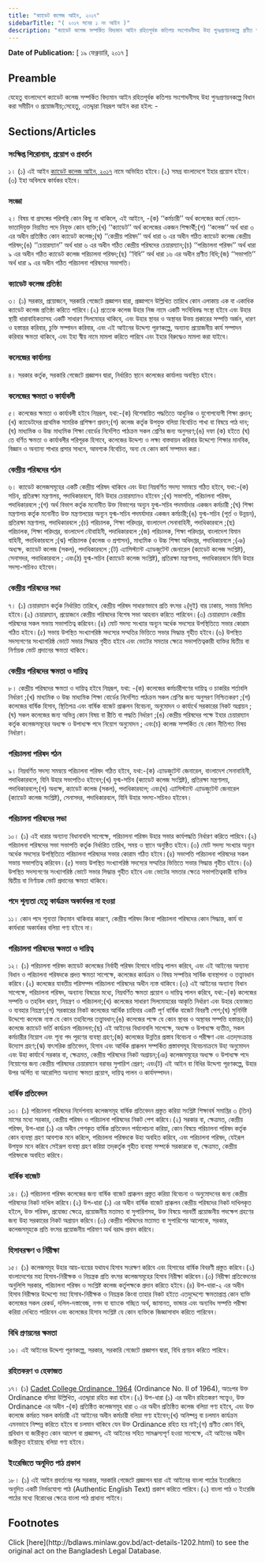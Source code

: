 ```yaml
---
title: "ক্যাডেট কলেজ আইন, ২০১৭"
sidebarTitle: "( ২০১৭ সনের ১ নং আইন )"
description: "ক্যাডেট কলেজ সম্পর্কিত বিদ্যমান আইন রহিতপূর্বক কতিপয় সংশোধনীসহ উহা পুনঃপ্রণয়নকল্পে প্রণীত আইন"
---
```


**Date of Publication:** [ ১৯ ফেব্রুয়ারি, ২০১৭ ]

## Preamble

যেহেতু বাংলাদেশে ক্যাডেট কলেজ সম্পর্কিত বিদ্যমান আইন রহিতপূর্বক কতিপয় সংশোধনীসহ উহা পুনঃপ্রণয়নকল্পে বিধান করা সমীচীন ও প্রয়োজনীয়;সেহেতু, এতদ্দ্বারা নিম্নরূপ আইন করা হইল: -

## Sections/Articles

### সংক্ষিপ্ত শিরোনাম, প্রয়োগ ও প্রবর্তন

১। (১) এই আইন [ক্যাডেট কলেজ আইন, ২০১৭](/laws/volume-47/act-1202 "ক্যাডেট কলেজ আইন, ২০১৭") নামে অভিহিত হইবে।(২) সমগ্র বাংলাদেশে ইহার প্রয়োগ হইবে।(৩) ইহা অবিলম্বে কার্যকর হইবে।

### সংজ্ঞা

২। বিষয় বা প্রসঙ্গের পরিপন্থি কোন কিছু না থাকিলে, এই আইনে, -(ক) ‘‘কর্মচারী’’ অর্থ কলেজের কর্মে বেতন-ভাতাদিযুক্ত নিয়মিত পদে নিযুক্ত কোন ব্যক্তি;(খ) ‘‘ক্যাডেট’’ অর্থ কলেজের একজন শিক্ষার্থী;(গ) ‘‘কলেজ’’ অর্থ ধারা ৩ এর অধীন প্রতিষ্ঠিত কোন ক্যাডেট কলেজ;(ঘ) ‘‘কেন্দ্রীয় পরিষদ’’ অর্থ ধারা ৬ এর অধীন গঠিত ক্যাডেট কলেজ কেন্দ্রীয় পরিষদ;(ঙ) ‘‘চেয়ারম্যান’’ অর্থ ধারা ৬ এর অধীন গঠিত কেন্দ্রীয় পরিষদের চেয়ারম্যান;(চ) ‘‘পরিচালনা পরিষদ’’ অর্থ ধারা ৯ এর অধীন গঠিত ক্যাডেট কলেজ পরিচালনা পরিষদ;(ছ) ‘‘বিধি’’ অর্থ ধারা ১৬ এর অধীন প্রণীত বিধি;(জ) ‘‘সভাপতি’’ অর্থ ধারা ৯ এর অধীন গঠিত পরিচালনা পরিষদের সভাপতি।

### ক্যাডেট কলেজ প্রতিষ্ঠা

৩। (১) সরকার, প্রয়োজনে, সরকারি গেজেটে প্রজ্ঞাপন দ্বারা, প্রজ্ঞাপনে উল্লিখিত তারিখে কোন এলাকায় এক বা একাধিক ক্যাডেট কলেজ প্রতিষ্ঠা করিতে পারিবে।(২) প্রত্যেক কলেজ উহার নিজ নামে একটি সংবিধিবদ্ধ সংস্থা হইবে এবং উহার স্থায়ী ধারাবাহিকতাসহ একটি সাধারণ সিলমোহর থাকিবে, এবং উহার স্থাবর ও অস্থাবর উভয় প্রকারের সম্পত্তি অর্জন, ধারণ ও হস্তান্তর করিবার, চুক্তি সম্পাদন করিবার, এবং এই আইনের উদ্দেশ্য পূরণকল্পে, অন্যান্য প্রয়োজনীয় কার্য সম্পাদন করিবার ক্ষমতা থাকিবে, এবং ইহা স্বীয় নামে মামলা করিতে পারিবে এবং ইহার বিরুদ্ধেও মামলা করা যাইবে।

### কলেজের কার্যালয়

৪। সরকার কর্তৃক, সরকারি গেজেটে প্রজ্ঞাপন দ্বারা, নির্ধারিত স্থানে কলেজের কার্যালয় অবস্থিত হইবে।

### কলেজের ক্ষমতা ও কার্যাবলী

৫। কলেজের ক্ষমতা ও কার্যাবলী হইবে নিম্নরূপ, যথা:-(ক) বিশেষায়িত পদ্ধতিতে আধুনিক ও যুগোপযোগী শিক্ষা প্রদান;(খ) ক্যাডেটদের প্রাথমিক সামরিক প্রশিক্ষণ প্রদান;(গ) কলেজ কর্তৃক উপযুক্ত বলিয়া বিবেচিত শাখা বা বিষয়ে পাঠ দান;(ঘ) মাধ্যমিক ও উচ্চ মাধ্যমিক শিক্ষা বোর্ডের নির্দেশিত পাঠক্রম সকল শ্রেণির জন্য অনুসরণ;(ঙ) দফা (ক) হইতে (ঘ) তে বর্ণিত ক্ষমতা ও কার্যাবলীর পরিপূরক হিসাবে, কলেজের উদ্দেশ্য ও লক্ষ্য বাস্তবায়ন করিবার উদ্দেশ্যে শিক্ষার মানবিক, বিজ্ঞান ও অন্যান্য শাখার প্রসার সাধনে, আবশ্যক বিবেচিত, অন্য যে কোন কার্য সম্পাদন করা।

### কেন্দ্রীয় পরিষদের গঠন

৬। ক্যাডেট কলেজসমূহের একটি কেন্দ্রীয় পরিষদ থাকিবে এবং উহা নিম্নবর্ণিত সদস্য সমন্বয়ে গঠিত হইবে, যথা:-(ক) সচিব, প্রতিরক্ষা মন্ত্রণালয়, পদাধিকারবলে, যিনি উহার চেয়ারম্যানও হইবেন ;(খ) সভাপতি, পরিচালনা পরিষদ, পদাধিকারবলে ;(গ) অর্থ বিভাগ কর্তৃক মনোনীত উক্ত বিভাগের অন্যূন যুগ্ম-সচিব পদমর্যাদার একজন কর্মচারী ;(ঘ) শিক্ষা মন্ত্রণালয় কর্তৃক মনোনীত উক্ত মন্ত্রণালয়ের অন্যূন যুগ্ম-সচিব পদমর্যাদার একজন কর্মচারী;(ঙ) যুগ্ম-সচিব (পূর্ত ও উন্নয়ন), প্রতিরক্ষা মন্ত্রণালয়, পদাধিকারবলে ;(চ) পরিচালক, শিক্ষা পরিদপ্তর, বাংলাদেশ সেনাবাহিনী, পদাধিকারবলে ;(ছ) পরিচালক, শিক্ষা পরিদপ্তর, বাংলাদেশ নৌবাহিনী, পদাধিকারবলে ;(জ) পরিচালক, শিক্ষা পরিদপ্তর, বাংলাদেশ বিমান বাহিনী, পদাধিকারবলে ;(ঝ) পরিচালক (কলেজ ও প্রশাসন), মাধ্যমিক ও উচ্চ শিক্ষা অধিদপ্তর, পদাধিকারবলে ;(ঞ) অধ্যক্ষ, ক্যাডেট কলেজ (সকল), পদাধিকারবলে ;(ট) এ্যাসিস্ট্যান্ট এ্যাডজুটেন্ট জেনারেল (ক্যাডেট কলেজ সংশ্লিষ্ট), সেনাসদর, পদাধিকারবলে ; এবং(ঠ) যুগ্ম-সচিব (ক্যাডেট কলেজ সংশ্লিষ্ট), প্রতিরক্ষা মন্ত্রণালয়, পদাধিকারবলে যিনি উহার সদস্য-সচিবও হইবেন।

### কেন্দ্রীয় পরিষদের সভা

৭। (১) চেয়ারম্যান কর্তৃক নির্ধারিত তারিখে, কেন্দ্রীয় পরিষদ সাধারণভাবে প্রতি বৎসর ২(দুই) বার ঢাকায়, সভায় মিলিত হইবে।(২) চেয়ারম্যান, প্রয়োজনে কেন্দ্রীয় পরিষদের বিশেষ সভা আহবান করিতে পারিবেন।(৩) চেয়ারম্যান কেন্দ্রীয় পরিষদের সকল সভায় সভাপতিত্ব করিবেন।(৪) মোট সদস্য সংখ্যার অন্যূন অর্ধেক সদস্যের উপস্থিতিতে সভার কোরাম গঠিত হইবে।(৫) সভায় উপস্থিত সংখ্যাগরিষ্ঠ সদস্যের সম্মতির ভিত্তিতে সভার সিদ্ধান্ত গৃহীত হইবে।(৬) উপস্থিত সদস্যগণের সংখ্যাগরিষ্ঠ ভোটে সভার সিদ্ধান্ত গৃহীত হইবে এবং ভোটের সমতার ক্ষেত্রে সভাপতিত্বকারী ব্যক্তির দ্বিতীয় বা নির্ণায়ক ভোট প্রদানের ক্ষমতা থাকিবে।

### কেন্দ্রীয় পরিষদের ক্ষমতা ও দায়িত্ব

৮। কেন্দ্রীয় পরিষদের ক্ষমতা ও দায়িত্ব হইবে নিম্নরূপ, যথা: -(ক) কলেজের কর্মচারীগণের দায়িত্ব ও চাকরির শর্তাবলি নির্ধারণ ;(খ) মাধ্যমিক ও উচ্চ মাধ্যমিক শিক্ষা বোর্ডের নির্দেশিত পাঠক্রম সকল শ্রেণির জন্য অনুসরণ নিশ্চিতকরণ ;(গ) কলেজের বার্ষিক হিসাব, স্থিতিপত্র এবং বার্ষিক বাজেট প্রাক্কলন বিবেচনা, অনুমোদন ও কার্যার্থে সরকারের নিকট অগ্রায়ন ;(ঘ) সকল কলেজের জন্য অভিন্ন কোন বিষয় বা রীতি বা পদ্ধতি নির্ধারণ ;(ঙ) কেন্দ্রীয় পরিষদের পক্ষে ইহার চেয়ারম্যান কর্তৃক কলেজসমূহের অধ্যক্ষ ও উপাধ্যক্ষ পদে নিয়োগ অনুমোদন ; এবং(চ) কলেজ সম্পর্কিত যে কোন নীতিগত বিষয় নির্ধারণ।

### পরিচালনা পরিষদ গঠন

৯। নিম্নবর্ণিত সদস্য সমন্বয়ে পরিচালনা পরিষদ গঠিত হইবে, যথা:-(ক) এ্যাডজুটেন্ট জেনারেল, বাংলাদেশ সেনাবাহিনী, পদাধিকারবলে, যিনি উহার সভাপতিও হইবেন;(খ) যুগ্ম-সচিব (ক্যাডেট কলেজ সংশ্লিষ্ট), প্রতিরক্ষা মন্ত্রণালয়, পদাধিকারবলে;(গ) অধ্যক্ষ, ক্যাডেট কলেজ (সকল), পদাধিকারবলে; এবং(ঘ) এ্যাসিস্ট্যান্ট এ্যাডজুটেন্ট জেনারেল (ক্যাডেট কলেজ সংশ্লিষ্ট), সেনাসদর, পদাধিকারবলে, যিনি উহার সদস্য-সচিবও হইবেন।

### পরিচালনা পরিষদের সভা

১০। (১) এই ধারার অন্যান্য বিধানাবলি সাপেক্ষে, পরিচালনা পরিষদ উহার সভার কার্যপদ্ধতি নির্ধারণ করিতে পারিবে।(২) পরিচালনা পরিষদের সভা সভাপতি কর্তৃক নির্ধারিত তারিখ, সময় ও স্থানে অনুষ্ঠিত হইবে।(৩) মোট সদস্য সংখ্যার অন্যূন অর্ধেক সদস্যের উপস্থিতিতে পরিচালনা পরিষদের সভার কোরাম গঠিত হইবে।(৪) সভাপতি পরিচালনা পরিষদের সকল সভায় সভাপতিত্ব করিবেন।(৫) সভায় উপস্থিত সংখ্যাগরিষ্ঠ সদস্যের সম্মতির ভিত্তিতে সভার সিদ্ধান্ত গৃহীত হইবে।(৬) উপস্থিত সদস্যগণের সংখ্যাগরিষ্ঠ ভোটে সভার সিদ্ধান্ত গৃহীত হইবে এবং ভোটের সমতার ক্ষেত্রে সভাপতিত্বকারী ব্যক্তির দ্বিতীয় বা নির্ণায়ক ভোট প্রদানের ক্ষমতা থাকিবে।

### পদে শূন্যতা হেতু কার্যক্রম অকার্যকর না হওয়া

১১। কোন পদে শূন্যতা বিদ্যমান থাকিবার কারণে, কেন্দ্রীয় পরিষদ কিংবা পরিচালনা পরিষদের কোন সিদ্ধান্ত, কার্য বা কার্যধারা অকার্যকর বলিয়া গণ্য হইবে না।

### পরিচালনা পরিষদের ক্ষমতা ও দায়িত্ব

১২। (১) পরিচালনা পরিষদ ক্যাডেট কলেজের নির্বাহী পরিষদ হিসাবে দায়িত্ব পালন করিবে, এবং এই আইনের অন্যান্য বিধান ও পরিচালনা পরিষদকে প্রদত্ত ক্ষমতা সাপেক্ষে, কলেজের কার্যক্রম ও বিষয় সম্পত্তির সার্বিক ব্যবস্থাপনা ও তত্ত্বাবধান করিবে।(২) কলেজের যাবতীয় পরিসম্পদ পরিচালনা পরিষদের অধীন ন্যস্ত থাকিবে।(৩) এই আইনের অন্যান্য বিধান সাপেক্ষে, পরিচালনা পরিষদ, অন্যান্য বিষয়ের মধ্যে, নিম্নবর্ণিত ক্ষমতা প্রয়োগ ও দায়িত্ব পালন করিবে, যথা:-(ক) কলেজের সম্পত্তি ও তহবিল ধারণ, নিয়ন্ত্রণ ও পরিচালনা;(খ) কলেজের সাধারণ সিলমোহরের আকৃতি নির্ধারণ এবং উহার হেফাজত ও ব্যবহার নিয়ন্ত্রণ;(গ) সরকারের নিকট কলেজের আর্থিক চাহিদার একটি পূর্ণ বার্ষিক বাজেট বিবরণী পেশ;(ঘ) সুনির্দিষ্ট উদ্দেশ্যে কলেজে ন্যস্ত যে কোন তহবিলের তত্ত্বাবধান;(ঙ) কলেজের পক্ষে যে কোন স্থাবর ও অস্থাবর সম্পত্তি হস্তান্তর;(চ) কলেজে ক্যাডেট ভর্তি কার্যক্রম পরিচালনা;(ছ) এই আইনের বিধানাবলি সাপেক্ষে, অধ্যক্ষ ও উপাধ্যক্ষ ব্যতীত, সকল কর্মচারীর নিয়োগ এবং শূন্য পদ পূরণের ব্যবস্থা গ্রহণ;(জ) কলেজের উন্নতির প্রস্তাব বিবেচনা ও পরীক্ষণ এবং এতদ্‌সংক্রান্ত উদ্যোগ গ্রহণ;(ঝ) বাৎসরিক প্রতিবেদন, হিসাব এবং আর্থিক প্রাক্কলন সম্পর্কিত প্রস্তাবসমূহ বিবেচনাক্রমে উহা অনুমোদন এবং উহা কার্যার্থে সরকার বা, ক্ষেত্রমত, কেন্দ্রীয় পরিষদের নিকট অগ্রায়ন;(ঞ) কলেজসমূহের অধ্যক্ষ ও উপাধ্যক্ষ পদে নিয়োগের জন্য কেন্দ্রীয় পরিষদের চেয়ারম্যান বরাবর সুপারিশ প্রেরণ; এবং(ট) এই আইন বা বিধির উদ্দেশ্য পূরণকল্পে, উহার উপর অর্পিত বা আরোপিত অন্যান্য ক্ষমতা প্রয়োগ, দায়িত্ব পালন ও কার্যসম্পাদন।

### বার্ষিক প্রতিবেদন

১৩। (১) পরিচালনা পরিষদের নির্দেশনায় কলেজসমূহ বার্ষিক প্রতিবেদন প্রস্তুত করিয়া সংশ্লিষ্ট শিক্ষাবর্ষ সমাপ্তির ৩ (তিন) মাসের মধ্যে সরকার, কেন্দ্রীয় পরিষদ ও পরিচালনা পরিষদের নিকট পেশ করিবে।(২) সরকার বা, ক্ষেত্রমত, কেন্দ্রীয় পরিষদ, উপ-ধারা (১) এর অধীন পেশকৃত বার্ষিক প্রতিবেদন পর্যালোচনা করিয়া, কোন বিষয়ে পরিচালনা পরিষদ কর্তৃক কোন ব্যবস্থা গ্রহণ আবশ্যক মনে করিলে, পরিচালনা পরিষদকে উহা অবহিত করিবে, এবং পরিচালনা পরিষদ, যেইরূপ উপযুক্ত মনে করিবে সেইরূপ ব্যবস্থা গ্রহণ করিয়া তদ্‌কর্তৃক গৃহীত ব্যবস্থা সম্পর্কে সরকারকে বা, ক্ষেত্রমত, কেন্দ্রীয় পরিষদকে অবহিত করিবে।

### বার্ষিক বাজেট

১৪। (১) পরিচালনা পরিষদ কলেজের জন্য বার্ষিক বাজেট প্রাক্কলন প্রস্তুত করিয়া বিবেচনা ও অনুমোদনের জন্য কেন্দ্রীয় পরিষদের নিকট দাখিল করিবে।(২) উপ-ধারা (১) এর অধীন বার্ষিক বাজেট প্রাক্কলন কেন্দ্রীয় পরিষদের নিকট দাখিলকৃত হইলে, উক্ত পরিষদ, প্রযোজ্য ক্ষেত্রে, প্রয়োজনীয় মতামত বা সুপারিশসহ, উক্ত বিষয়ে পরবর্তী প্রয়োজনীয় পদক্ষেপ গ্রহণের জন্য উহা সরকারের নিকট অগ্রায়ন করিবে।(৩) কেন্দ্রীয় পরিষদের মতামত বা সুপারিশের আলোকে, সরকার, কলেজসমূহকে প্রতি বৎসর প্রয়োজনীয় পরিমাণ অর্থ বরাদ্দ প্রদান করিবে।

### হিসাবরক্ষণ ও নিরীক্ষা

১৫। (১) কলেজসমূহ উহার আয়-ব্যয়ের যথাযথ হিসাব সংরক্ষণ করিবে এবং হিসাবের বার্ষিক বিবরণী প্রস্তুত করিবে।(২) বাংলাদেশের মহা হিসাব-নিরীক্ষক ও নিয়ন্ত্রক প্রতি বৎসর কলেজসমূহের হিসাব নিরীক্ষা করিবেন।(৩) নিরীক্ষা প্রতিবেদনের অনুলিপি সরকার, পরিচালনা পরিষদ ও সংশ্লিষ্ট কলেজ কর্তৃপক্ষকে প্রদান করিতে হইবে।(৪) উপ-ধারা-২ এর অধীন হিসাব নিরীক্ষার উদ্দেশ্যে মহা হিসাব-নিরীক্ষক ও নিয়ন্ত্রক কিংবা তাহার নিকট হইতে এতদুদ্দেশ্যে ক্ষমতাপ্রাপ্ত কোন ব্যক্তি কলেজের সকল রেকর্ড, দলিল-দস্তাবেজ, নগদ বা ব্যাংকে গচ্ছিত অর্থ, জামানত, ভান্ডার এবং অন্যবিধ সম্পত্তি পরীক্ষা করিয়া দেখিতে পারিবেন এবং কলেজের হিসাব সংশ্লিষ্ট যে কোন ব্যক্তিকে জিজ্ঞাসাবাদ করিতে পারিবেন।

### বিধি প্রণয়নের ক্ষমতা

১৬। এই আইনের উদ্দেশ্য পূরণকল্পে, সরকার, সরকারি গেজেটে প্রজ্ঞাপন দ্বারা, বিধি প্রণয়ন করিতে পারিবে।

### রহিতকরণ ও হেফাজত

১৭। (১) [Cadet College Ordinance, 1964](/laws/volume-14/act-338 "Cadet College Ordinance, 1964 ") (Ordinance No. II of 1964), অতঃপর উক্ত Ordinance বলিয়া উল্লিখিত, এতদ্দ্বারা রহিত করা হইল।(২) উপ-ধারা (১) এর অধীন রহিতকরণ সত্ত্বেও, উক্ত Ordinance এর অধীন -(ক) প্রতিষ্ঠিত কলেজসমূহ ধারা ৩ এর অধীন প্রতিষ্ঠিত কলেজ বলিয়া গণ্য হইবে, এবং উক্ত কলেজে কর্মরত সকল কর্মচারী এই আইনের অধীন কর্মচারী বলিয়া গণ্য হইবেন;(খ) অনিষ্পন্ন বা চলমান কার্যক্রম এমনভাবে নিষ্পন্ন করিতে হইবে বা চলমান থাকিবে যেন উক্ত Ordinance রহিত হয় নাই;(গ) প্রণীত কোন বিধি, প্রবিধান বা জারীকৃত কোন আদেশ বা প্রজ্ঞাপন, এই আইনের সহিত সামঞ্জস্যপূর্ণ হওয়া সাপেক্ষে, এই আইনের অধীন জারীকৃত হইয়াছে বলিয়া গণ্য হইবে।

### ইংরেজিতে অনূদিত পাঠ প্রকাশ

১৮। (১) এই আইন প্রবর্তনের পর সরকার, সরকারি গেজেটে প্রজ্ঞাপন দ্বারা এই আইনের বাংলা পাঠের ইংরেজিতে অনূদিত একটি নির্ভরযোগ্য পাঠ (Authentic English Text) প্রকাশ করিতে পারিবে।(২) বাংলা পাঠ ও ইংরেজি পাঠের মধ্যে বিরোধের ক্ষেত্রে বাংলা পাঠ প্রাধান্য পাইবে।

## Footnotes

<Note>
  Click [here](http://bdlaws.minlaw.gov.bd/act-details-1202.html) to see the original act on the Bangladesh Legal Database.
</Note>
